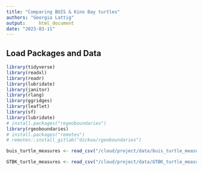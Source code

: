 ```yaml
---
title: "Comparing BUIS & Kino Bay turtles"
authors: "Georgia Lattig"
output:     html_document
date: "2023-03-11"
---
```


## Load Packages and Data

```r
library(tidyverse)
library(readxl)
library(readr)
library(lubridate)
library(janitor)
library(rlang)
library(ggridges)
library(leaflet)
library(sf)
library(lubridate)
# install.packages("regeoboundaries")
library(rgeoboundaries)
# install.packages("remotes")
# remotes::install_gitlab("dickoa/rgeoboundaries")
```


```r
buis_turtle_measures <- read_csv("/cloud/project/data/buis_turtle_measures.csv")

GTBK_turtle_measures <- read_csv("/cloud/project/data/GTBK_turtle_measures.csv")
```

```r

```








